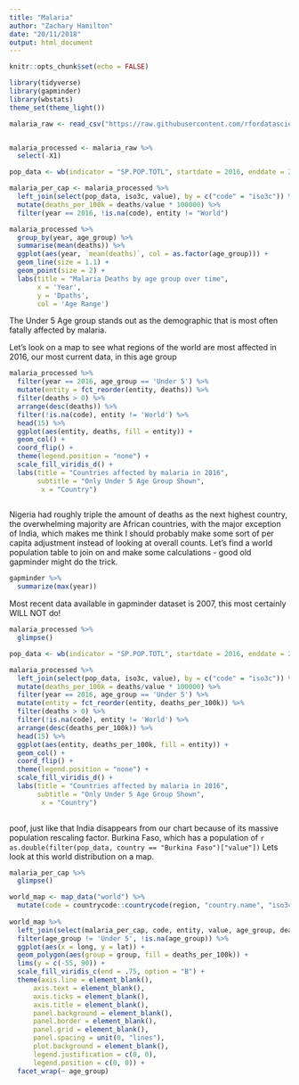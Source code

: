 ```yaml
---
title: "Malaria"
author: "Zachary Hamilton"
date: "20/11/2018"
output: html_document
---
```


```r
knitr::opts_chunk$set(echo = FALSE)

```

```r
library(tidyverse)
library(gapminder)
library(wbstats)
theme_set(theme_light())

malaria_raw <- read_csv("https://raw.githubusercontent.com/rfordatascience/tidytuesday/master/data/2018-11-13/malaria_deaths_age.csv")


malaria_processed <- malaria_raw %>%
  select(-X1)

pop_data <- wb(indicator = "SP.POP.TOTL", startdate = 2016, enddate = 2016) 

malaria_per_cap <- malaria_processed %>%
  left_join(select(pop_data, iso3c, value), by = c("code" = "iso3c")) %>%
  mutate(deaths_per_100k = deaths/value * 100000) %>%
  filter(year == 2016, !is.na(code), entity != "World")
```


```r

malaria_processed %>%
  group_by(year, age_group) %>%
  summarise(mean(deaths)) %>%
  ggplot(aes(year, `mean(deaths)`, col = as.factor(age_group))) +
  geom_line(size = 1.1) +
  geom_point(size = 2) +
  labs(title = "Malaria Deaths by age group over time",
       x = 'Year', 
       y = 'Dpaths',
       col = 'Age Range')

```


The Under 5 Age group stands out as the demographic that is most often fatally affected by malaria.

Let's look on a map to see what regions of the world are most affected in 2016, our most current data, in this age group 

```r

malaria_processed %>%
  filter(year == 2016, age_group == 'Under 5') %>%
  mutate(entity = fct_reorder(entity, deaths)) %>%
  filter(deaths > 0) %>%
  arrange(desc(deaths)) %>%
  filter(!is.na(code), entity != 'World') %>%
  head(15) %>%
  ggplot(aes(entity, deaths, fill = entity)) +
  geom_col() + 
  coord_flip() +
  theme(legend.position = "none") +
  scale_fill_viridis_d() +
  labs(title = "Countries affected by malaria in 2016",
       subtitle = "Only Under 5 Age Group Shown",
        x = "Country")
  

```

Nigeria had roughly triple the amount of deaths as the next highest country, the overwhelming majority are African countries, with the major exception of India, which makes me think I should probably make some sort of per capita adjustment instead of looking at overall counts. Let's find a world population table to join on and make some calculations - good old gapminder might do the trick. 

```r

gapminder %>%
  summarize(max(year))

```

Most recent data available in gapminder dataset is 2007, this most certainly WILL NOT do! 

```r
malaria_processed %>%
  glimpse()

pop_data <- wb(indicator = "SP.POP.TOTL", startdate = 2016, enddate = 2016) 

malaria_processed %>%
  left_join(select(pop_data, iso3c, value), by = c("code" = "iso3c")) %>%
  mutate(deaths_per_100k = deaths/value * 100000) %>%
  filter(year == 2016, age_group == 'Under 5') %>%
  mutate(entity = fct_reorder(entity, deaths_per_100k)) %>%
  filter(deaths > 0) %>%
  filter(!is.na(code), entity != 'World') %>%
  arrange(desc(deaths_per_100k)) %>%
  head(15) %>%
  ggplot(aes(entity, deaths_per_100k, fill = entity)) +
  geom_col() + 
  coord_flip() +
  theme(legend.position = "none") +
  scale_fill_viridis_d() +
  labs(title = "Countries affected by malaria in 2016",
       subtitle = "Only Under 5 Age Group Shown",
        x = "Country")
  

```

poof, just like that India disappears from our chart because of its massive population rescaling factor. Burkina Faso, which has a population of `r as.double(filter(pop_data, country == "Burkina Faso")["value"])` Lets look at this world distribution on a map. 

```r
malaria_per_cap %>%
  glimpse()

world_map <- map_data("world") %>%
  mutate(code = countrycode::countrycode(region, "country.name", "iso3c"))
  
world_map %>%
  left_join(select(malaria_per_cap, code, entity, value, age_group, deaths, deaths_per_100k), by = "code") %>%
  filter(age_group != 'Under 5', !is.na(age_group)) %>%
  ggplot(aes(x = long, y = lat)) +
  geom_polygon(aes(group = group, fill = deaths_per_100k)) +
  lims(y = c(-55, 90)) +
  scale_fill_viridis_c(end = .75, option = "B") +
  theme(axis.line = element_blank(),
      axis.text = element_blank(),
      axis.ticks = element_blank(),
      axis.title = element_blank(),
      panel.background = element_blank(),
      panel.border = element_blank(),
      panel.grid = element_blank(),
      panel.spacing = unit(0, "lines"),
      plot.background = element_blank(),
      legend.justification = c(0, 0),
      legend.position = c(0, 0)) +
  facet_wrap(~ age_group)
```


